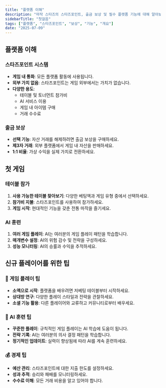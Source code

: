 ```yaml
---
title: "플랫폼 이해"
description: "마작 스타즈의 스타즈포인트, 출금 보상 및 필수 플랫폼 기능에 대해 알아보세요."
sidebarTitle: "첫걸음"
tags: ["플랫폼", "스타즈포인트", "보상", "기능", "개요"]
date: "2025-07-09"
---
```


## 플랫폼 이해

### 스타즈포인트 시스템
- **게임 내 통화**: 모든 플랫폼 활동에 사용됩니다.
- **외부 가치 없음**: 스타즈포인트는 게임 외부에서는 가치가 없습니다.
- **다양한 용도**:
  - 테이블 및 토너먼트 참가비
  - AI 서비스 이용
  - 게임 내 아이템 구매
  - 거래 수수료

### 출금 보상
- **선택 기능**: 자산 거래를 해제하려면 출금 보상을 구매하세요.
- **제3자 거래**: 외부 플랫폼에서 게임 내 자산을 판매하세요.
- **1:1 비율**: 가상 수익을 실제 가치로 전환하세요.

## 첫 게임

### 테이블 참가
1. **사용 가능한 테이블 찾아보기**: 다양한 베팅액과 게임 유형 중에서 선택하세요.
2. **참가비 지불**: 스타즈포인트를 사용하여 참가하세요.
3. **게임 시작**: 현대적인 기능을 갖춘 전통 마작을 즐기세요.

### AI 훈련
1. **여러 게임 플레이**: AI는 여러분의 게임 플레이 패턴을 학습합니다.
2. **매개변수 설정**: AI의 위험 감수 및 전략을 구성하세요.
3. **성능 모니터링**: AI의 승률과 수익을 추적하세요.

## 신규 플레이어를 위한 팁

### 🎯 게임 플레이 팁
- **소액으로 시작**: 플랫폼을 배우려면 저베팅 테이블부터 시작하세요.
- **상대방 연구**: 다양한 플레이 스타일과 전략을 관찰하세요.
- **소셜 기능 활용**: 다른 플레이어와 교류하고 커뮤니티로부터 배우세요.

### 🤖 AI 훈련 팁
- **꾸준한 플레이**: 규칙적인 게임 플레이는 AI 학습에 도움이 됩니다.
- **전략 기록**: AI는 여러분의 의사 결정 패턴을 학습합니다.
- **정기적인 업데이트**: 실력이 향상됨에 따라 AI를 계속 훈련하세요.

### 💰 경제 팁
- **예산 관리**: 스타즈포인트에 대한 지출 한도를 설정하세요.
- **성과 추적**: 승리와 패배를 모니터링하세요.
- **수수료 이해**: 모든 거래 비용을 알고 있어야 합니다.